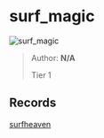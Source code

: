 
# surf_magic

![surf_magic](https://raw.githubusercontent.com/Sayt123/SurfMapPics/Maps-and-bonuses/csgo/surf_magic.jpg)

> Author: **N/A**
>
> Tier 1

## Records

[surfheaven](https://surfheaven.eu/map/surf_magic)
